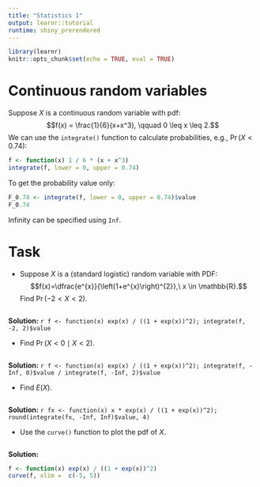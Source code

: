 ```yaml
---
title: "Statistics 1"
output: learnr::tutorial
runtime: shiny_prerendered
---
```


<script src="//yihui.name/js/math-code.js"></script>
<!-- Just one possible MathJax CDN below. You may use others. -->
<script async
  src="//mathjax.rstudio.com/latest/MathJax.js?config=TeX-MML-AM_CHTML">
</script>

```r
library(learnr)
knitr::opts_chunk$set(echo = TRUE, eval = TRUE)
```

# Continuous random variables

Suppose $X$ is a continuous random variable with pdf: 
$$f(x) = \frac{1}{6}(x+x^3), \qquad 0 \leq x \leq 2.$$
We can use the `integrate()` function to calculate probabilities, e.g., $\Pr(X < 0.74):$
```r
f <- function(x) 1 / 6 * (x + x^3)
integrate(f, lower = 0, upper = 0.74)
```

To get the probability value only: 
```r
F_0.74 <- integrate(f, lower = 0, upper = 0.74)$value
F_0.74 
```

Infinity can be specified using `Inf`.

# Task

+ Suppose $X$ is a (standard logistic) random variable with PDF: $$f(x)=\dfrac{e^{x}}{\left(1+e^{x}\right)^{2}},\ x \in \mathbb{R}.$$ Find $\Pr(-2 < X < 2).$
```r

```
**Solution:** `r f <- function(x) exp(x) / ((1 + exp(x))^2); integrate(f, -2, 2)$value`

+ Find $\Pr(X < 0 \mid X < 2).$
```r

```
**Solution:** `r f <- function(x) exp(x) / ((1 + exp(x))^2); integrate(f, -Inf, 0)$value / integrate(f, -Inf, 2)$value`

+ Find $E(X).$
```r

```
**Solution:** `r fx <- function(x) x * exp(x) / ((1 + exp(x))^2); round(integrate(fx, -Inf, Inf)$value, 4)`

+ Use the `curve()` function to plot the pdf of $X.$
```r

```
**Solution:** <br>
```r
f <- function(x) exp(x) / ((1 + exp(x))^2)
curve(f, xlim =  c(-5, 5))
```
